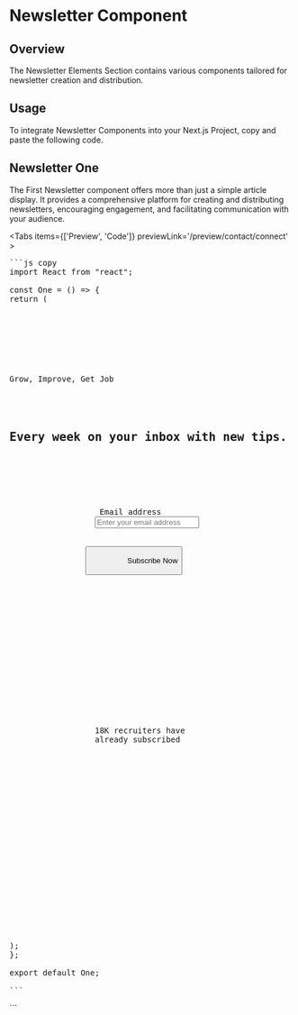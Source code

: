 
# Newsletter Component

## Overview

The Newsletter Elements Section contains various components tailored for newsletter creation and distribution.

## Usage

To integrate Newsletter Components into your Next.js Project, copy and paste the following code.

## Newsletter One

The First Newsletter component offers more than just a simple article display. It provides a comprehensive platform for creating and distributing newsletters, encouraging engagement, and facilitating communication with your audience.

<Tabs items={['Preview', 'Code']} previewLink='/preview/contact/connect'  >
   <TabComponent label="Preview">
      <One/>
  </TabComponent>
   <TabComponent label="Code">
   <pre>
```js copy
import React from "react";

const One = () => {
return (

<div>
<section className="py-12 bg-gray-50 sm:py-16 lg:py-20 xl:py-24">
<div className="px-4 mx-auto sm:px-6 lg:px-8 max-w-7xl">
<div className="grid items-center max-w-5xl grid-cols-1 mx-auto lg:grid-cols-2 gap-y-12 lg:gap-x-24">
<div className="lg:order-2">
<p className="text-base font-semibold text-blue-600">
Grow, Improve, Get Job
</p>
<h2 className="mt-6 text-3xl font-semibold tracking-tight text-gray-900 sm:text-4xl lg:text-5xl lg:mt-8">
Every week on your inbox with new tips.
</h2>

              <form
                action="#"
                method="POST"
                className="flex flex-col justify-between mt-8 rounded-xl sm:items-center sm:border sm:border-gray-300 sm:p-1 sm:flex-row sm:mt-12 sm:focus-within:border-blue-600 sm:focus-within:ring-1 sm:focus-within:ring-blue-600"
              >
                <div className="flex-1">
                  <label className="sr-only"> Email address </label>
                  <input
                    type="email"
                    name="email"
                    id="email"
                    placeholder="Enter your email address"
                    className="block w-full px-6 py-4 text-base font-normal text-gray-900 placeholder-gray-500 bg-transparent border border-gray-300 rounded-xl focus:outline-none sm:border-transparent focus:border-blue-500 focus:ring-1 focus:ring-blue-600 sm:focus:ring-0 sm:focus:border-transparent"
                  />
                </div>
                <button
                  type="submit"
                  className="inline-flex items-center justify-center w-full px-6 py-4 mt-4 text-base font-medium text-white transition-all duration-200 bg-blue-600 border border-transparent rounded-xl sm:mt-0 sm:w-auto hover:bg-blue-700 focus:outline-none focus:ring-2 focus:ring-offset-2 focus:ring-blue-700"
                >
                  Subscribe Now
                </button>
              </form>

              <div className="flex items-center mt-8">
                <div className="relative z-0 flex -space-x-3 overflow-hidden">
                  <img
                    className="relative z-30 inline-block w-12 h-12 rounded-full ring-2 ring-white"
                    src="https://landingfoliocom.imgix.net/store/collection/saasui/images/newsletter/5/avatar-male-1.png"
                    alt=""
                  />
                  <img
                    className="relative z-20 inline-block w-12 h-12 rounded-full ring-2 ring-white"
                    src="https://landingfoliocom.imgix.net/store/collection/saasui/images/newsletter/5/avatar-female-1.png"
                    alt=""
                  />
                  <img
                    className="relative z-10 inline-block w-12 h-12 rounded-full ring-2 ring-white"
                    src="https://landingfoliocom.imgix.net/store/collection/saasui/images/newsletter/5/avatar-male-2.png"
                    alt=""
                  />
                </div>

                <p className="w-40 ml-4 text-base font-medium text-gray-500">
                  <span className="text-gray-900">18K recruiters</span> have
                  already subscribed
                </p>
              </div>
            </div>

            <div className="lg:order-1">
              <img
                className="w-full max-w-sm mx-auto"
                src="https://landingfoliocom.imgix.net/store/collection/saasui/images/newsletter/5/portrait-male.png"
                alt=""
              />
            </div>
          </div>
        </div>
      </section>
    </div>

);
};

export default One;

```
</pre>
  </TabComponent>
</Tabs>
```
